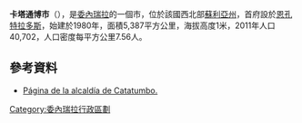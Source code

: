 '''卡塔通博市'''（{{lang-es|Municipio Catatumbo}}），是[[委內瑞拉|委內瑞拉]]的一個市，位於該國西北部[[蘇利亞州|蘇利亞州]]，首府設於[[恩孔特拉多斯|恩孔特拉多斯]]，始建於1980年，面積5,387平方公里，海拔高度1米，2011年人口40,702，人口密度每平方公里7.56人。

==參考資料==
* [https://web.archive.org/web/20070622163728/http://catatumbo-zulia.gob.ve/portal-alcaldias/ Página de la alcaldía de Catatumbo.]

{{Venezuela-geo-stub}}
[[Category:委內瑞拉行政區劃|Category:委內瑞拉行政區劃]]